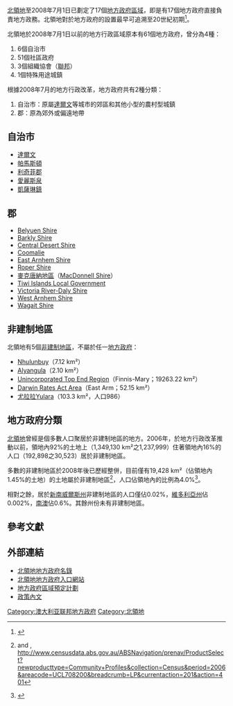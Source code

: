 {{Link style|time=2015-12-11T03:12:53+00:00}}
[[北領地|北領地]]至2008年7月1日已劃定了17個[[地方政府區域|地方政府區域]]，即是有17個地方政府直接負責地方政務。北領地對於地方政府的設置最早可追溯至20世紀初期<ref>{{Cite web |url=http://www.lgant.nt.gov.au/home/nt_local_government/history/ |title=Northern Territory LGA History |accessdate=2009-10-31 |archive-date=2004-10-26 |archive-url=https://web.archive.org/web/20041026010323/http://www.lgant.nt.gov.au/home/nt_local_government/history/ |dead-url=no }}</ref>。

北領地於2008年7月1日以前的地方行政區域原本有61個地方政府，曾分為4種：
# 6個自治市 
# 51個社區政府
# 3個組織協會（[[澳大利亞聯邦|聯邦]]）
# 1個特殊用途城鎮

根據2008年7月的地方行政改革，地方政府共有2種分類：
# 自治市：原屬[[达尔文_(澳大利亚)|達爾文]]等城市的郊區和其他小型的農村型城鎮 
# 郡：原為郊外或偏遠地帶 

== 自治市 ==
* [[达尔文_(澳大利亚)|達爾文]]
* [[:en:City_of_Palmerston|帕馬斯頓]]
* [[:en:Shire_of_Litchfield|利奇菲郡]]
* [[愛麗斯泉|愛麗斯泉]]
* [[:en:Katherine_Town_Council|凱薩琳鎮]]

== 郡 ==
* [[:en:Belyuen|Belyuen Shire]]
* [[:en:Barkly_Shire|Barkly Shire]]
* [[:en:Central_Desert_Shire|Central Desert Shire]]
* [[:en:Coomalie|Coomalie]]
* [[:en:East_Arnhem_Shire|East Arnhem Shire]]
* [[:en:Roper_Shire|Roper Shire]]
* [[麥克唐納地區|麥克唐納地區]]（[[:en:MacDonnell_Shire|MacDonnell Shire]]）
* [[:en:Tiwi_Islands_Local_Government|Tiwi Islands Local Government]]
* [[:en:Victoria_River-Daly_Shire|Victoria River-Daly Shire]]
* [[:en:West_Arnhem_Shire|West Arnhem Shire]]
* [[:en:Cox_Peninsula|Wagait Shire]]

== 非建制地區 ==
北領地有5個[[非建制地區|非建制地區]]，不屬於任一[[地方政府區域|地方政府]]：
* [[:en:Nhulunbuy|Nhulunbuy]]（7.12 km²）
* [[:en:Alyangula|Alyangula]]（2.10 km²）
* [[:en:Unincorporated_Top_End_Region|Unincorporated Top End Region]]（Finnis-Mary；19263.22 km²）
* [[:en:Darwin_Rates_Act_Area|Darwin Rates Act Area]]（East Arm；52.15 km²）
* [[尤拉拉|尤拉拉]]Yulara（103.3 km²，人口986）

== 地方政府分類 ==
[[北領地|北領地]]曾經是個多數人口聚居於非建制地區的地方。2006年，於地方行政改革推動以前，領地內92%的土地上（1,349,130 km²之1,237,999）住著領地內16%的人口（192,898之30,523）居於非建制地區。

多數的非建制地區於2008年後已歷經整併，目前僅有19,428 km²（佔領地內1.45%的土地）的土地屬於非建制地區<ref>{{cite web |url=http://www.bushtel.nt.gov.au/northern_territory/region1 |title=存档副本 |accessdate=2009-07-24 |deadurl=yes |archiveurl=https://web.archive.org/web/20090711190142/http://www.bushtel.nt.gov.au/northern_territory/region1 |archivedate=2009-07-11 }} and {{cite web |url=http://www.bushtel.nt.gov.au/northern_territory/region3 |title=存档副本 |accessdate=2009-07-24 |deadurl=yes |archiveurl=https://web.archive.org/web/20090711185910/http://www.bushtel.nt.gov.au/northern_territory/region3 |archivedate=2009-07-11 }}, http://www.censusdata.abs.gov.au/ABSNavigation/prenav/ProductSelect?newproducttype=Community+Profiles&collection=Census&period=2006&areacode=UCL708200&breadcrumb=LP&currentaction=201&action=401</ref>，人口佔領地內的比例為4.0%<ref>{{Cite web |url=http://www.abs.gov.au/ausstats/abs@.nsf/Products/3218.0~2007-08~Main+Features~Northern+Territory?OpenDocument#LOCALGOVERNMENTAREAPOPULATIONS |title=存档副本 |accessdate=2009-10-31 |archive-date=2010-02-09 |archive-url=https://web.archive.org/web/20100209065250/http://www.abs.gov.au/ausstats/abs@.nsf/Products/3218.0~2007-08~Main+Features~Northern+Territory?OpenDocument#LOCALGOVERNMENTAREAPOPULATIONS |dead-url=no }}</ref>。

相對之餘，居於[[新南威爾斯州|新南威爾斯州]]非建制地區的人口僅佔0.02%，[[維多利亞州|維多利亞州]]佔0.002%，[[南澳大利亞州|南澳]]佔0.6%。其餘州份未有非建制地區。

== 參考文獻 ==
{{Reflist}}
== 外部連結 ==
* [http://www.lgant.nt.gov.au/demo/content/view/full/222/ 北領地地方政府名錄]{{Wayback|url=http://www.lgant.nt.gov.au/demo/content/view/full/222/ |date=20030914075143 }}
* [https://web.archive.org/web/20060702225153/http://www.nt.gov.au/ntg/localgov.shtml 北領地地方政府入口網站]
* [https://web.archive.org/web/20070428152302/http://www.localgovernment.nt.gov.au/new/maps 地方政府區域預定計劃]
* [https://web.archive.org/web/20070428152352/http://www.localgovernment.nt.gov.au/new/update_reform_brochure 政策內文]

{{澳大利亞行政區劃}}

[[Category:澳大利亚联邦地方政府|Category:澳大利亚联邦地方政府]]
[[Category:北領地|Category:北領地]]